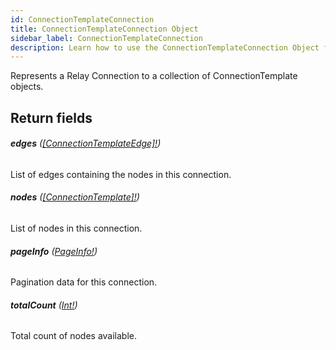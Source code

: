 ```yaml
---
id: ConnectionTemplateConnection
title: ConnectionTemplateConnection Object
sidebar_label: ConnectionTemplateConnection
description: Learn how to use the ConnectionTemplateConnection Object for Builder's API.
---
```


Represents a Relay Connection to a collection of ConnectionTemplate objects.

## Return fields

###### <b>edges</b> ([[ConnectionTemplateEdge]!](/docs/composer/builder/api/schema/object/ConnectionTemplateEdge.mdx))

List of edges containing the nodes in this connection.

###### <b>nodes</b> ([[ConnectionTemplate]!](/docs/composer/builder/api/schema/object/ConnectionTemplate.mdx))

List of nodes in this connection.

###### <b>pageInfo</b> ([PageInfo!](/docs/composer/builder/api/schema/object/PageInfo.mdx))

Pagination data for this connection.

###### <b>totalCount</b> ([Int!](/docs/composer/builder/api/schema/scalar/Int.mdx))

Total count of nodes available.
